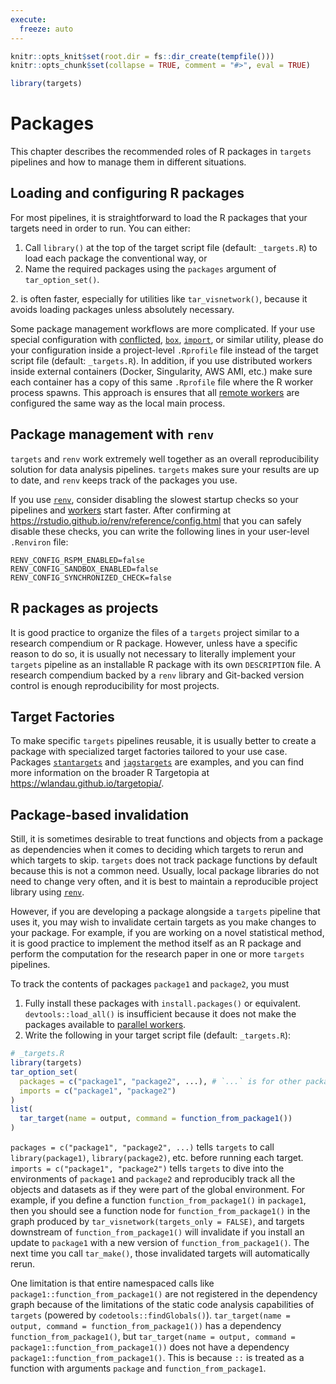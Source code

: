 ```yaml
---
execute:
  freeze: auto
---
```


```r
knitr::opts_knit$set(root.dir = fs::dir_create(tempfile()))
knitr::opts_chunk$set(collapse = TRUE, comment = "#>", eval = TRUE)
```

```r
library(targets)
```

# Packages {#packages}

This chapter describes the recommended roles of R packages in `targets` pipelines and how to manage them in different situations.

## Loading and configuring R packages

For most pipelines, it is straightforward to load the R packages that your targets need in order to run. You can either:

1. Call `library()` at the top of the target script file (default: `_targets.R`) to load each package the conventional way, or
2. Name the required packages using the `packages` argument of `tar_option_set()`. 

2\. is often faster, especially for utilities like `tar_visnetwork()`, because it avoids loading packages unless absolutely necessary.

Some package management workflows are more complicated. If your use special configuration with [conflicted](https://github.com/r-lib/conflicted), [`box`](https://klmr.me/box/), [`import`](https://import.rticulate.org/), or similar utility, please do your configuration inside a project-level `.Rprofile` file instead of the target script file (default: `_targets.R`). In addition, if you use distributed workers inside external containers (Docker, Singularity, AWS AMI, etc.) make sure each container has a copy of this same `.Rprofile` file where the R worker process spawns. This approach is ensures that all [remote workers](#hpc) are configured the same way as the local main process.

## Package management with `renv`

`targets` and `renv` work extremely well together as an overall reproducibility solution for data analysis pipelines. `targets` makes sure your results are up to date, and `renv` keeps track of the packages you use.

If you use [`renv`](https://rstudio.github.io/renv/), consider disabling the slowest startup checks so your pipelines and [workers](#hpc) start faster. After confirming at <https://rstudio.github.io/renv/reference/config.html> that you can safely disable these checks, you can write the following lines in your user-level `.Renviron` file:

```
RENV_CONFIG_RSPM_ENABLED=false
RENV_CONFIG_SANDBOX_ENABLED=false
RENV_CONFIG_SYNCHRONIZED_CHECK=false
```

## R packages as projects

It is good practice to organize the files of a `targets` project similar to a research compendium or R package. However, unless have a specific reason to do so, it is usually not necessary to literally implement your `targets` pipeline as an installable R package with its own `DESCRIPTION` file. A research compendium backed by a `renv` library and Git-backed version control is enough reproducibility for most projects.

## Target Factories

To make specific `targets` pipelines reusable, it is usually better to create a package with specialized target factories tailored to your use case. Packages [`stantargets`](https://docs.ropensci.org/stantargets/) and [`jagstargets`](https://wlandau.github.io/jagstargets/) are examples, and you can find more information on the broader R Targetopia at <https://wlandau.github.io/targetopia/>.

## Package-based invalidation

Still, it is sometimes desirable to treat functions and objects from a package as dependencies when it comes to deciding which targets to rerun and which targets to skip. `targets` does not track package functions by default because this is not a common need. Usually, local package libraries do not need to change very often, and it is best to maintain a reproducible project library using [`renv`](https://rstudio.github.io/renv/articles/renv.html).

However, if you are developing a package alongside a `targets` pipeline that uses it, you may wish to invalidate certain targets as you make changes to your package. For example, if you are working on a novel statistical method, it is good practice to implement the method itself as an R package and perform the computation for the research paper in one or more `targets` pipelines.

To track the contents of packages `package1` and `package2`, you must

1. Fully install these packages with `install.packages()` or equivalent. `devtools::load_all()` is insufficient because it does not make the packages available to [parallel workers](#hpc).
2. Write the following in your target script file (default: `_targets.R`):


```r
# _targets.R
library(targets)
tar_option_set(
  packages = c("package1", "package2", ...), # `...` is for other packages.
  imports = c("package1", "package2")
)
list(
  tar_target(name = output, command = function_from_package1())
)
```

`packages = c("package1", "package2", ...)` tells `targets` to call `library(package1)`, `library(package2)`, etc. before running each target. `imports = c("package1", "package2")` tells `targets` to dive into the environments of `package1` and `package2` and reproducibly track all the objects and datasets as if they were part of the global environment. For example, if you define a function `function_from_package1()` in `package1`, then you should see a function node for `function_from_package1()` in the graph produced by `tar_visnetwork(targets_only = FALSE)`, and targets downstream of `function_from_package1()` will invalidate if you install an update to `package1` with a new version of `function_from_package1()`. The next time you call `tar_make()`, those invalidated targets will automatically rerun.

One limitation is that entire namespaced calls like `package1::function_from_package1()` are not registered in the dependency graph because of the limitations of the static code analysis capabilities of `targets` (powered by `codetools::findGlobals()`). `tar_target(name = output, command = function_from_package1())` has a dependency `function_from_package1()`, but `tar_target(name = output, command = package1::function_from_package1())` does not have a dependency `package1::function_from_package1()`. This is because `::` is treated as a function with arguments `package` and `function_from_package1`.
